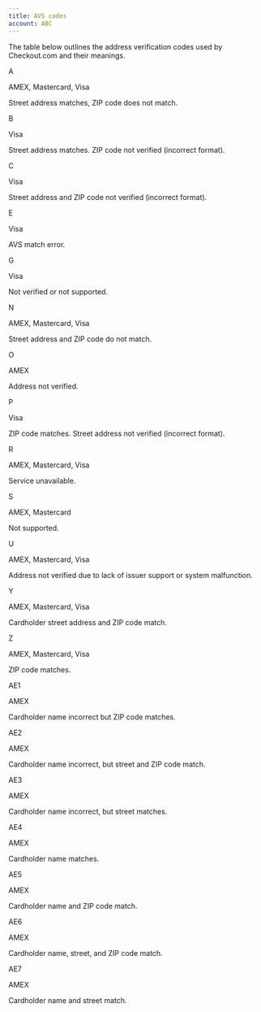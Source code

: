 ```yaml
---
title: AVS codes
account: ABC
---
```


The table below outlines the address verification codes used by Checkout.com and their meanings.

<Table>
<TableHead headers={['AVS code', 'Scheme(s)', 'Description']} />
<TableBody>
<TableRow>
<TableCell>

A

</TableCell>
<TableCell>

AMEX, Mastercard, Visa

</TableCell>
<TableCell>

Street address matches, ZIP code does not match.

</TableCell>
</TableRow>
<TableRow>
<TableCell>

B

</TableCell>
<TableCell>

Visa

</TableCell>
<TableCell>

Street address matches. ZIP code not verified (incorrect format).

</TableCell>
</TableRow>
<TableRow>
<TableCell>

C

</TableCell>
<TableCell>

Visa

</TableCell>
<TableCell>

Street address and ZIP code not verified (incorrect format).

</TableCell>
</TableRow>
<TableRow>
<TableCell>

E

</TableCell>
<TableCell>

Visa

</TableCell>
<TableCell>

AVS match error.

</TableCell>
</TableRow>
<TableRow>
<TableCell>

G

</TableCell>
<TableCell>

Visa

</TableCell>
<TableCell>

Not verified or not supported.

</TableCell>
</TableRow>
<TableRow>
<TableCell>

N

</TableCell>
<TableCell>

AMEX, Mastercard, Visa

</TableCell>
<TableCell>

Street address and ZIP code do not match.

</TableCell>
</TableRow>
<TableRow>
<TableCell>

O

</TableCell>
<TableCell>

AMEX

</TableCell>
<TableCell>


Address not verified.

</TableCell>
</TableRow>
<TableRow>
<TableCell>

P

</TableCell>
<TableCell>

Visa

</TableCell>
<TableCell>

ZIP code matches. Street address not verified (incorrect format).

</TableCell>
</TableRow>
<TableRow>
<TableCell>

R

</TableCell>
<TableCell>

AMEX, Mastercard, Visa

</TableCell>
<TableCell>

Service unavailable.

</TableCell>
</TableRow>
<TableRow>
<TableCell>

S

</TableCell>
<TableCell>

AMEX, Mastercard

</TableCell>
<TableCell>

Not supported.

</TableCell>
</TableRow>
<TableRow>
<TableCell>

U

</TableCell>
<TableCell>

AMEX, Mastercard, Visa

</TableCell>
<TableCell>

Address not verified due to lack of issuer support or system
malfunction.

</TableCell>
</TableRow>
<TableRow>
<TableCell>

Y

</TableCell>
<TableCell>

AMEX, Mastercard, Visa

</TableCell>
<TableCell>

Cardholder street address and ZIP code match.

</TableCell>
</TableRow>
<TableRow>
<TableCell>

Z

</TableCell>
<TableCell>

AMEX, Mastercard, Visa

</TableCell>
<TableCell>

ZIP code matches.

</TableCell>
</TableRow>
<TableRow>
<TableCell>

AE1

</TableCell>
<TableCell>

AMEX

</TableCell>
<TableCell>

Cardholder name incorrect but ZIP code matches.

</TableCell>
</TableRow>
<TableRow>
<TableCell>

AE2

</TableCell>
<TableCell>

AMEX

</TableCell>
<TableCell>

Cardholder name incorrect, but street and ZIP code match.

</TableCell>
</TableRow>
<TableRow>
<TableCell>

AE3

</TableCell>
<TableCell>

AMEX

</TableCell>
<TableCell>

Cardholder name incorrect, but street matches.

</TableCell>
</TableRow>
<TableRow>
<TableCell>

AE4

</TableCell>
<TableCell>

AMEX

</TableCell>
<TableCell>

Cardholder name matches.

</TableCell>
</TableRow>
<TableRow>
<TableCell>

AE5

</TableCell>
<TableCell>

AMEX

</TableCell>
<TableCell>

Cardholder name and ZIP code match.

</TableCell>
</TableRow>
<TableRow>
<TableCell>

AE6

</TableCell>
<TableCell>

AMEX

</TableCell>
<TableCell>

Cardholder name, street, and ZIP code match.

</TableCell>
</TableRow>
<TableRow>
<TableCell>

AE7

</TableCell>
<TableCell>

AMEX

</TableCell>
<TableCell>

Cardholder name and street match.

</TableCell>
</TableRow>
</TableBody>
</Table>




